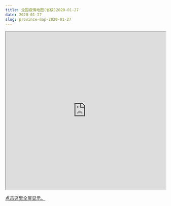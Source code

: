 ```yaml
---
title: 全国疫情地图(省级)2020-01-27
date: 2020-01-27
slug: province-map-2020-01-27
---
```


<iframe seamless src="https://pzhaonet.github.io/ncov/leaflet/leafmap-province-2020-01-27.html" width="100%" height="500"></iframe>

[点击这里全屏显示。](https://pzhaonet.github.io/ncov/leaflet/leafmap-province-2020-01-27.html)
